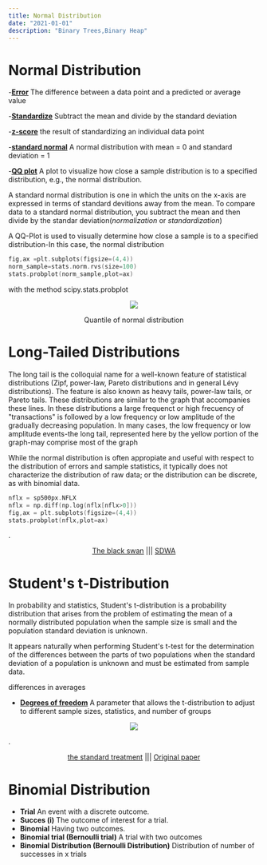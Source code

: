 ```yaml
---
title: Normal Distribution  
date: "2021-01-01"
description: "Binary Trees,Binary Heap"
---
```




# Normal Distribution
-__<a href="https://www.desy.de/~sschmitt/blobel/blobel_errors.pdf" class="link  white hover-white-60" target="_blank">Error</a>__ The difference between a data point and a predicted or average value

-__<a href="https://statisticsbyjim.com/glossary/standardization/" class="link  white hover-white-60" target="_blank">Standardize</a>__ Subtract the mean and divide by the standard deviation   	

-__<a href="https://www.statisticshowto.com/probability-and-statistics/z-score/" class="link  white hover-white-60" target="_blank">z-score</a>__ the result of standardizing an individual data point

-__<a href="https://sphweb.bumc.bu.edu/otlt/mph-modules/bs/bs704_probability/bs704_probability9.html" class="link  white hover-white-60" target="_blank">standard normal</a>__ A normal distribution with mean = 0 and standard deviation = 1

-__<a href="https://neo4j.com/" class="link  white hover-white-60" target="_blank">QQ plot</a>__ A plot to visualize how close a sample distribution is to a specified distribution, e.g., the normal distribution.


A standard normal distribution is one in which the units on the x-axis are expressed in terms of standard devitions away from the mean. To compare data to a standard normal distribution, you subtract the mean and then divide by the standar deviation(_normalization_ or _standardization_)


A QQ-Plot is used to visually determine how close a sample is to a specified distribution-In this case, the normal distribution
```cpp
fig,ax =plt.subplots(figsize=(4,4))
norm_sample=stats.norm.rvs(size=100)
stats.probplot(norm_sample,plot=ax)
```
with the method scipy.stats.probplot

<center>
<img class="w-40-l w-80" src='https://imgur.com/Th0QRF0.png'></img>

Quantile of normal distribution
</center>


# Long-Tailed Distributions
The long tail is the colloquial name for a well-known feature of statistical distributions (Zipf, power-law, Pareto distributions and in general Lévy distributions). The feature is also known as heavy tails, power-law tails, or Pareto tails. These distributions are similar to the graph that accompanies these lines.
In these distributions a large frequenct or high frecuency of "transactions" is followed by a low frequency or low amplitude of the gradually decreasing population. In many cases, the low frequency or low amplitude events-the long tail, represented here by the yellow portion of the graph-may comprise most of the graph

While the normal distribution is often appropiate and useful with respect to the distribution of errors and sample statistics, it typically does not characterize the distribution of raw data; or the distribution can be discrete, as with binomial data.
```cpp
nflx = sp500px.NFLX
nflx = np.diff(np.log(nflx[nflx>0]))
fig,ax = plt.subplots(figsize=(4,4))
stats.probplot(nflx,plot=ax)
```
.

<center>
<a href="https://en.wikipedia.org/wiki/The_Black_Swan:_The_Impact_of_the_Highly_Improbable" class="link  white hover-white-60" target="_blank">The black swan</a> ||| <a href="https://www.routledge.com/Handbook-of-Statistical-Distributions-with-Applications/Krishnamoorthy/p/book/9780367658700" class="link  white hover-white-60" target="_blank">SDWA</a>
</center>

# Student's t-Distribution

In probability and statistics, Student's  t-distribution is a probability distribution that arises from the problem of estimating the mean of a normally distributed population when the sample size is small and the population standard deviation is unknown.

It appears naturally when performing Student's t-test for the determination of the differences between the parts of two populations when the standard deviation of a population is unknown and must be estimated from sample data.

differences in averages

- __<a href="https://en.wikipedia.org/wiki/Long_tail" class="link  white hover-white-60" target="_blank">Degrees of freedom</a>__ A parameter that allows the t-distribution to adjust to different sample sizes, statistics, and number of groups 


<center>
<img class="w-40-l w-80" src='https://imgur.com/o1GRreU.png'></img>
</center>

.

<center>
<a href="https://onlinestatbook.com/2/estimation/t_distribution.html" class="link  white hover-white-60" target="_blank">the standard treatment</a> ||| <a href="http://seismo.berkeley.edu/~kirchner/eps_120/Odds_n_ends/Students_original_paper.pdf" class="link  white hover-white-60" target="_blank">Original paper</a>
</center>

# Binomial Distribution
- __Trial__ An event with a discrete outcome.
- __Succes (i)__ The outcome of interest for a trial.
- __Binomial__ Having two outcomes.
- __Binomial trial (Bernoulli trial)__ A trial with two outcomes
- __Binomial Distribution (Bernoulli Distribution)__ Distribution of number of successes in x trials 
